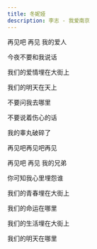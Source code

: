```yaml
---
title: 冬妮娅
description: 李志 - 我爱南京
---
```


再见吧 再见 我的爱人

今夜不要和我说话

我们的爱情埋在大街上

我们的明天在天上



不要问我去哪里

不要说着伤心的话

我的睾丸破碎了

再见吧再见吧再见



再见吧 再见 我的兄弟

你可知我心里埋怨谁



我们的青春埋在大街上

我们的命运在哪里

我们的生活埋在大街上

我们的明天在哪里

